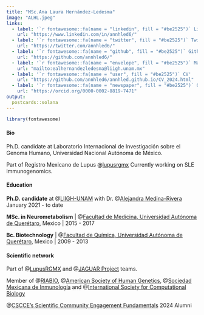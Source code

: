 ```yaml
---
title: "MSc.Ana Laura Hernández-Ledesma"
image: "ALHL.jpeg"
links:
  - label: '`r fontawesome::fa(name = "linkedin", fill = "#be2525")` LinkedIn'
    url: "https://www.linkedin.com/in/annhled6/"
  - label: '`r fontawesome::fa(name = "twitter", fill = "#be2525")` Twitter'
    url: "https://twitter.com/annhled6/"
  - label: '`r fontawesome::fa(name = "github", fill = "#be2525")` Github'
    url: "https://github.com/annhled6/"
  - label: '`r fontawesome::fa(name = "envelope", fill = "#be2525")` Mail'
    url: "mailto:ealhernandezledesma@liigh.unam.mx"
  - label: '`r fontawesome::fa(name = "user", fill = "#be2525")` CV'
    url: "https://github.com/annhled6/annhled.github.io/CV_2024.html"
  - label: '`r fontawesome::fa(name = "newspaper", fill = "#be2525")` ORCID'
    url: "https://orcid.org/0000-0002-8819-7471"    
output:
  postcards::solana
---
```


```r
library(fontawesome)
```

#### **Bio** 

Ph.D. candidate at Laboratorio Internacional de Investigación sobre el Genoma Humano, Universidad Nacional Autónoma de México.

Part of Registro Mexicano de Lupus @[lupusrgmx](https://twitter.com/lupusrgmx)
Currently working on SLE immunogenomics.

#### **Education**

**Ph.D. candidate** at @[LIIGH-UNAM](https://twitter.com/LIIGH_UNAM) with Dr. @[Alejandra Medina-Rivera](https://twitter.com/AleMedinaRivera)
January 2021 - to date

**MSc. in  Neurometabolism** | @[Facultad de Medicina, Universidad Autónoma de Querétaro](https://twitter.com/UAQmx), Mexico | 2015 - 2017

**Bc. Biotechnology** | @[Facultad de Química, Universidad Autónoma de Querétaro](https://twitter.com/UAQmx), Mexico | 2009 - 2013

#### **Scientific network**
Part of @[LupusRGMX](https://lupusrgmx.liigh.unam.mx/quienes-somos.html) and @[JAGUAR Project](https://twitter.com/PJaguarLATAM) teams.

Member of 
@[RIABIO](https://twitter.com/RiaBioNet),  @[American Society of Human Genetics](https://x.com/GeneticsSociety), @[Sociedad Mexicana de Inmunología](https://x.com/smi_oficial) and @[International Society for Computational Biology](https://x.com/iscb)

@[CSCCE's Scientific Community Engagement Fundamentals](https://x.com/TheCSCCE) 2024 Alumni

